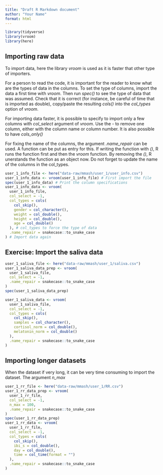 ```yaml
---
title: "Draft R Markdown document"
author: "Your Name"
format: html
---
```


```r
library(tidyverse)
library(vroom)
library(here)
```

## Importing raw data

To import data, here the library _vroom_ is used as it is faster that other type of importers. 

For a person to read the code, it is important for the reader to know what are the types of data in the columns. To set the type of columns, import the data a first time with _vroom_. Then run _spec()_ to see the type of data that was assumed. Check that it is correct (for instance, be careful of time that is imported as double), copy/paste the resulting _cols()_ into the _col_types_ option of _vroom_.

For importing data faster, it is possible to specify to import only a few columns with _col_select_ argument of _vroom_. Use the _-_ to remove one column, either with the column name or column number. It is also possible to have _cols_only()_ 

For fixing the name of the columns, the argument _.name_repair_ can be used. A function can be put as entry for this. If writing the function with _()_, R runs the function first and then the _vroom_ function. By removing the _()_, R unerstands the function as an object now. Do not forget to update the name of the columns in the col_types.

```r
user_1_info_file <- here("data-raw/mmash/user_1/user_info.csv")
user_1_info_data <- vroom(user_1_info_file) # First import the file
spec(user_1_info_data) # Print the column specifications
user_1_info_data <- vroom(
  user_1_info_file,
  col_select = -1,
  col_types = cols(
    col_skip(),
    gender = col_character(),
    weight = col_double(),
    height = col_double(),
    age = col_double()
  ), # col_types to force the type of data
  .name_repair = snakecase::to_snake_case
) # Import data again
```
## Exercise: Import the saliva data

```r
user_1_saliva_file <- here("data-raw/mmash/user_1/saliva.csv")
user_1_saliva_data_prep <- vroom(
  user_1_saliva_file,
  col_select = -1,
  .name_repair = snakecase::to_snake_case
)
spec(user_1_saliva_data_prep)

user_1_saliva_data <- vroom(
  user_1_saliva_file,
  col_select = -1,
  col_types = cols(
    col_skip(),
    samples = col_character(),
    cortisol_norm = col_double(),
    melatonin_norm = col_double()
  ),
  .name_repair = snakecase::to_snake_case
)
```

## Importing longer datasets

When the dataset if very long, it can be very time consuming to import the dataset. The argument _n_max_ 

```r
user_1_rr_file <- here("data-raw/mmash/user_1/RR.csv")
user_1_rr_data_prep <- vroom(
  user_1_rr_file,
  col_select = -1,
  n_max = 100,
  .name_repair = snakecase::to_snake_case
)
spec(user_1_rr_data_prep)
user_1_rr_data <- vroom(
  user_1_rr_file,
  col_select = -1,
  col_types = cols(
    col_skip(),
    ibi_s = col_double(),
    day = col_double(),
    time = col_time(format = "")
  ),
  .name_repair = snakecase::to_snake_case
)
```

